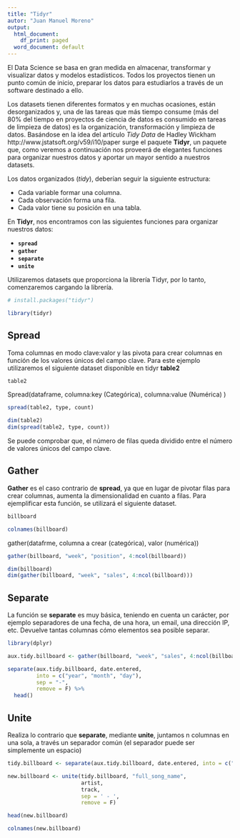```yaml
---
title: "Tidyr"
autor: "Juan Manuel Moreno"
output:
  html_document:
    df_print: paged
  word_document: default
---
```


El Data Science se basa en gran medida en almacenar, transformar y visualizar datos y modelos estadísticos. Todos los proyectos tienen un punto común de inicio, preparar los datos para estudiarlos a través de un software destinado a ello. 

Los datasets tienen diferentes formatos y en muchas ocasiones, están desorganizados y, una de las tareas que más tiempo consume (más del 80% del tiempo en proyectos de ciencia de datos es consumido en tareas de limpieza de datos) es la organización, transformación y limpieza de datos. Basándose en la idea del artículo *Tidy Data* de Hadley Wickham http://www.jstatsoft.org/v59/i10/paper surge el paquete **Tidyr**, un paquete que, como veremos a continuación nos proveerá de elegantes funciones para organizar nuestros datos y aportar un mayor sentido a nuestros datasets.

Los datos organizados (*tidy*), deberían seguir la siguiente estructura:

* Cada variable formar una columna.
* Cada observación forma una fila.
* Cada valor tiene su posición en una tabla.

En **Tidyr**, nos encontramos con las siguientes funciones para organizar nuestros datos:

* **`spread`**
* **`gather`**
* **`separate`**
* **`unite`**

Utilizaremos datasets que proporciona la librería Tidyr, por lo tanto, comenzaremos cargando la librería.

```r
# install.packages("tidyr")

library(tidyr)
```

## Spread

Toma columnas en modo clave:valor y las pivota para crear columnas en función de los valores únicos del campo clave. Para este ejemplo utilizaremos el siguiente dataset disponible en tidyr **table2**

```r
table2
```

Spread(dataframe, columna:key (Categórica), columna:value (Numérica) )

```r
spread(table2, type, count)
```

```r
dim(table2)
dim(spread(table2, type, count))
```

Se puede comprobar que, el número de filas queda dividido entre el número de valores únicos del campo clave.

## Gather

**Gather** es el caso contrario de **spread**, ya que en lugar de pivotar filas para crear columnas, aumenta la dimensionalidad en cuanto a filas. Para ejemplificar esta función, se utilizará el siguiente dataset.

```r
billboard
```

```r
colnames(billboard)
```
gather(datafrme, columna a crear (categórica), valor (numérica))
```r
gather(billboard, "week", "position", 4:ncol(billboard))
```

```r
dim(billboard)
dim(gather(billboard, "week", "sales", 4:ncol(billboard)))
```

## Separate

La función se **separate** es muy básica, teniendo en cuenta un carácter, por ejemplo separadores de una fecha, de una hora, un email, una dirección IP, etc. Devuelve tantas columnas cómo elementos sea posible separar.

```r
library(dplyr)

aux.tidy.billboard <- gather(billboard, "week", "sales", 4:ncol(billboard))

separate(aux.tidy.billboard, date.entered, 
         into = c("year", "month", "day"), 
         sep = "-", 
         remove = F) %>% 
  head()
```

## Unite

Realiza lo contrario que **separate**, mediante **unite**, juntamos n columnas en una sola, a través un separador común (el separador puede ser simplemente un espacio)

```r
tidy.billboard <- separate(aux.tidy.billboard, date.entered, into = c("year", "month", "day"), sep = "-")
```


```r
new.billboard <- unite(tidy.billboard, "full_song_name", 
                       artist, 
                       track, 
                       sep = ' - ', 
                       remove = F)
```
```r
head(new.billboard)
```
```r
colnames(new.billboard)
```




